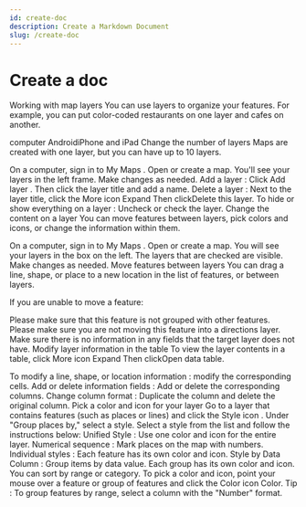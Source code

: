 ```yaml
---
id: create-doc
description: Create a Markdown Document
slug: /create-doc
---
```


# Create a doc

Working with map layers
You can use layers to organize your features. For example, you can put color-coded restaurants on one layer and cafes on another.

computer AndroidiPhone and iPad
Change the number of layers
Maps are created with one layer, but you can have up to 10 layers.

On a computer, sign in to My Maps .
Open or create a map. You'll see your layers in the left frame.
Make changes as needed.
Add a layer : Click Add layer . Then click the layer title and add a name.
Delete a layer : Next to the layer title, click the More icon Expand Then clickDelete this layer.
To hide or show everything on a layer : Uncheck or check the layer.
Change the content on a layer
You can move features between layers, pick colors and icons, or change the information within them.

On a computer, sign in to My Maps .
Open or create a map.
You will see your layers in the box on the left. The layers that are checked are visible.
Make changes as needed.
Move features between layers
You can drag a line, shape, or place to a new location in the list of features, or between layers.

If you are unable to move a feature:

Please make sure that this feature is not grouped with other features.
Please make sure you are not moving this feature into a directions layer.
Make sure there is no information in any fields that the target layer does not have.
Modify layer information in the table
To view the layer contents in a table, click More icon Expand Then clickOpen data table.

To modify a line, shape, or location information : modify the corresponding cells.
Add or delete information fields : Add or delete the corresponding columns.
Change column format : Duplicate the column and delete the original column.
Pick a color and icon for your layer
Go to a layer that contains features (such as places or lines) and click the Style icon .
Under "Group places by," select a style.
Select a style from the list and follow the instructions below:
Unified Style : Use one color and icon for the entire layer.
Numerical sequence : Mark places on the map with numbers.
Individual styles : Each feature has its own color and icon.
Style by Data Column : Group items by data value. Each group has its own color and icon. You can sort by range or category.
To pick a color and icon, point your mouse over a feature or group of features and click the Color icon Color.
Tip : To group features by range, select a column with the "Number" format.